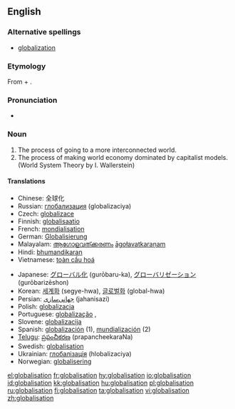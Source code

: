==English==

===Alternative spellings===
*[[globalization]]

===Etymology===
From {{term|globalise}} + {{ter|-ation}}.

===Pronunciation===
*{{rhymes|eɪʃǝn}}

===Noun===
{{wikipedia}}
{{en-noun|-}}

# The process of going to a more interconnected world.
# The process of making world economy dominated by capitalist models. (World System Theory by I. Wallerstein)

====Translations====
{{trans-top|}}
*Chinese: 全球化
*Russian: [[глобализация]] (globalizaciya)
*Czech: [[globalizace]] {{f}}
*Finnish: [[globalisaatio]]
*French: [[mondialisation]] {{f}}
*German: [[Globalisierung]] {{f}}
*Malayalam: [[ആഗോളവത്ക്കരണം]] [[āgołavatkaraņam]]
*Hindi: [[bhumandikaran]]
*Vietnamese: [[toàn cầu hoá]]
{{trans-mid}}
*Japanese: [[グローバル化]] (gurōbaru-ka), [[グローバリゼーション]] (gurōbarizēshon)
*Korean: [[세계화]] (segye-hwa), [[글로벌화]] (global-hwa)
*Persian: [[جهانی‌سازی]] (jahanisazi)
*Polish: [[globalizacja]] {{f}}
*Portuguese: [[globalização]] {{f}},
*Slovene: [[globalizacija]] {{f}}
*Spanish: [[globalización]] (1){{f}}, [[mundialización]] (2) {{f}}
*[[Telugu]]: [[ప్రపంచీకరణ]] (prapancheekaraNa)
*Swedish: [[globalisation]]
*Ukrainian: [[глобалізація]] (hlobalizaciya)
*Norwegian: [[globalisering]]
{{trans-bottom}}

[[el:globalisation]]
[[fr:globalisation]]
[[hy:globalisation]]
[[io:globalisation]]
[[id:globalisation]]
[[kk:globalisation]]
[[hu:globalisation]]
[[pl:globalisation]]
[[ru:globalisation]]
[[fi:globalisation]]
[[ta:globalisation]]
[[vi:globalisation]]
[[zh:globalisation]]